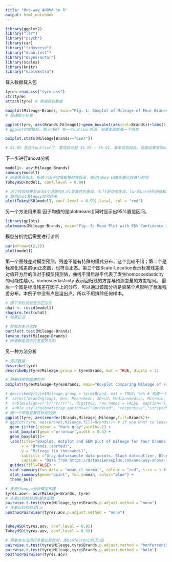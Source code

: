 ```yaml
---
title: "One-way ANOVA in R"
output: html_notebook
---
```


```r
library(ggplot2)
library("lsr")
library("psych")
library(car)
library("tidyverse")
library("dunn.test")
library("BayesFactor")
library(scales)
library(knitr)
library("kableExtra")


```
载入数据载入包
```r
tyre<-read.csv("tyre.csv")
str(tyre)
attach(tyre) # 转成后台数据

boxplot(Mileage~Brands, main="Fig.-1: Boxplot of Mileage of Four Brands of Tyre", col= rainbow(4))
# 普通图不好看

ggplot(tyre, aes(Brands,Mileage))+geom_boxplot(aes(col=Brands))+labs(title="Boxplot of Mileage of Four Brands of Tyre")
# ggplot的图略好，图上CEAT 有一个outlier的点，用基本函数看一下信息

boxplot.stats(Mileage[Brands=="CEAT"])

# 41.05 是这个outlier了，置信区间是 33.55 – 36.01，基本信息如此，后面如果发现outlier问题大，可以去除
```
下一步进行anova分析
```r

model1<- aov(Mileage~Brands)
summary(model1)
# 结果差异很大，拒绝了因子均值相等的零假设，使用tukey HSD多重比较进行检验
TukeyHSD(model1, conf.level = 0.99)

# 这个检验结果显示出4个品牌在0.01显著性的差异，diff是均值差异，lwr和upr分别是低和高的99%置信区间，p adj是调整后的p值，4个品牌有6个配对，除了CEAT和Apollo的配对差异不显著外，其他均是显著的。具体比如，Bridgestone-Apollo的配对有-3.019的差异，代表Apollo要比Bridgestone高，并且是显著的
# 使用plot看tukey检验结果
plot(TukeyHSD(model1, conf.level = 0.99),las=1, col = "red")
```
另一个方法用来看 因子均值的是plotmeans()同时显示出95%置信区间。

```r

library(gplots)
plotmeans(Mileage~Brands, main="Fig.-3: Mean Plot with 95% Confidence Interval", ylab = "Mileage run ('000 miles)", xlab = "Brands of Tyre")

```

模型分析完后需要进行诊断
```r
par(mfrow=c(2,2))
plot(model1)
```

第一个图残差对模型预测，残差不能有特殊的模式分布，这个比较不错；第二个是标准化残差的qq正态图，也符合正态。第三个图Scale-Location表示标准残差绝对值开方后的值对于模型预测值，曲线平滑后越平代表了发生homoscedasticity的可能性越小。homoscedasticity 表示回归线的方差与预测变量的方差相同。
最后一个图是标准残差在因子上的分布，可以通过该图分析是否某个点影响了标准残差分布。本例子中没有点是溢出点，所以不用排除任何样本。

```r
# 接下来检验残差的正态性
uhat <- resid(model1)
shapiro.test(uhat)
# 结果正态

# 检验方差齐次性
bartlett.test(Mileage~Brands)
levene.test(Mileage~Brands)
# 结果都是显示方差是齐次的
```

另一种方法分析
```r
# 描述数据
describe(tyre)
describeBy(tyre$Mileage,group = tyre$Brand, mat = TRUE, digits = 2)

# 把箱线图变成横向的
boxplot(tyre$Mileage~tyre$Brands, main="Boxplot comparing Mileage of Four Brands of Tyre", col= rainbow(4), horizontal = TRUE)

```

```r
# describeBy(tyre$Mileage,group = tyre$Brand, mat = TRUE) %>% # 构建一个dataframe
#  select(Brand=group1, N=n, Mean=mean, SD=sd, Median=median, Min=min, Max=max, Skew=skew, Kurtosis=kurtosis, SEM=se) %>% 
#  kable(align=c("lrrrrrrrr"), digits=2, row.names = FALSE, caption="Tire Mileage Brand Descriptive Statistics") %>% 
#  kable_styling(bootstrap_options=c("bordered", "responsive","striped"), full_width = FALSE)
# 画一个带有显著性标记的图
ggplot(tyre, aes(reorder(Brands,Mileage),Mileage,fill=Brands))+
# ggplot(tyre, aes(Brands,Mileage,fill=Brands))+ # if you want to leave them alphabetic
  geom_jitter(colour = "dark gray",width=.1) +
  stat_boxplot(geom ='errorbar',width = 0.4) +
  geom_boxplot()+
  labs(title="Boxplot, dotplot and SEM plot of mileage for four brands of tyres", 
       x = "Brands (sorted)",
       y = "Mileage (in thousands)",
       subtitle ="Gray dots=sample data points, Black dot=outlier, Blue dot=mean, Red=99% confidence interval",
       caption = "Data from https://datascienceplus.com/one-way-anova-in-r/") +
  guides(fill=FALSE) +
  stat_summary(fun.data = "mean_cl_normal", colour = "red", size = 1.5, fun.args = list(conf.int=.99)) +
  stat_summary(geom="point", fun.y=mean, color="blue") +
  theme_bw()

```

```r
# 先进行anova分析模型构建
tyres.aov<- aov(Mileage~Brands, tyre)
# 多重比较检验用R基本函数
pairwise.t.test(tyre$Mileage,tyre$Brands,p.adjust.method = "none")
# 多重比较检验用lsr
posthocPairwiseT(tyres.aov,p.adjust.method = "none")


TukeyHSD(tyres.aov, conf.level = 0.95)
TukeyHSD(tyres.aov, conf.level = 0.99)
```


```r
# 用基本方法进行多重比较检验，用bonferroni矫正p值
pairwise.t.test(tyre$Mileage,tyre$Brands,p.adjust.method = "bonferroni")
pairwise.t.test(tyre$Mileage,tyre$Brands,p.adjust.method = "holm")
posthocPairwiseT(tyres.aov)

```




